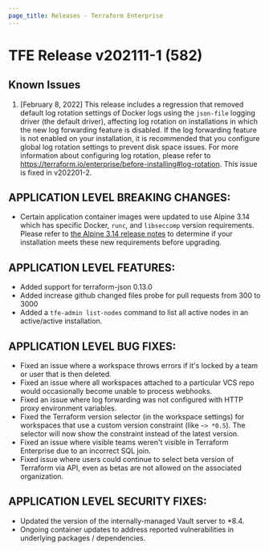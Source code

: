```yaml
---
page_title: Releases - Terraform Enterprise
---
```


# TFE Release v202111-1 (582)

## Known Issues

1. [February 8, 2022] This release includes a regression that removed default log rotation settings of Docker logs using the `json-file` logging driver (the default driver), affecting log rotation on installations in which the new log forwarding feature is disabled. If the log forwarding feature is not enabled on your installation, it is recommended that you configure global log rotation settings to prevent disk space issues. For more information about configuring log rotation, please refer to https://terraform.io/enterprise/before-installing#log-rotation. This issue is fixed in v202201-2.

## APPLICATION LEVEL BREAKING CHANGES:

* Certain application container images were updated to use Alpine 3.14 which has specific Docker, `runc`, and `libseccomp` version requirements. Please refer to [the Alpine 3.14 release notes](https://wiki.alpinelinux.org/wiki/Release_Notes_for_Alpine_3.14.0#faccessat2) to determine if your installation meets these new requirements before upgrading.

## APPLICATION LEVEL FEATURES:

* Added support for terraform-json 0.13.0
* Added increase github changed files probe for pull requests from 300 to 3000
* Added a `tfe-admin list-nodes` command to list all active nodes in an active/active installation.

## APPLICATION LEVEL BUG FIXES:

* Fixed an issue where a workspace throws errors if it's locked by a team or user that is then deleted.
* Fixed an issue where all workspaces attached to a particular VCS repo would occasionally become unable to process webhooks.
* Fixed an issue where log forwarding was not configured with HTTP proxy environment variables.
* Fixed the Terraform version selector (in the workspace settings) for workspaces that use a custom version constraint (like `~> *0.5`). The selector will now show the constraint instead of the latest version.
* Fixed an issue where visible teams weren't visible in Terraform Enterprise due to an incorrect SQL join.
* Fixed issue where users could continue to select beta version of Terraform via API, even as betas are not allowed on the associated organization.

## APPLICATION LEVEL SECURITY FIXES:

* Updated the version of the internally-managed Vault server to \*8.4.
* Ongoing container updates to address reported vulnerabilities in underlying packages / dependencies.

